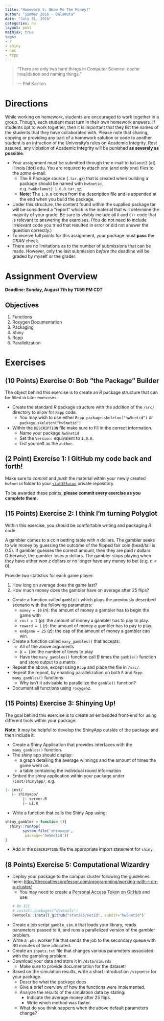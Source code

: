 ```yaml
---
title: "Homework 5: Show Me The Money!"
author: "Summer 2016 - Balamuta"
date: "July 31, 2016"
categories: hw
layout: post
mathjax: true
tags: 
- r
- shiny
- hpc
- rcpp
---
```


> "There are only two hard things in Computer Science: cache invalidation and naming things."
> 
> --- Phil Karlton

# Directions

While working on homework, students are encouraged to work together in a group. Though, each student must turn in their own homework answers.  If students opt to work together, then it is important that they list the names of the students that they have collaborated with. Please note that sharing, copying or providing any part of a homework solution or code to another student is an infraction of the University’s rules on Academic Integrity. Rest assured, any violation of Academic Integrity will be punished **as severely as possible**.

- Your assignment must be submitted through the e-mail to `balamut2` [at] 
illinois [dot] edu. You are required to attach one (and only one) files to the
*same* e-mail:
    - The R Package source (`.tar.gz`) that is created when building a package 
    should be named with `hw6netid`, e.g.  `hw6balamut2_1.0.0.tar.gz`. 
    - **Note:** The `1.0.0` comes from the description file and is appended at 
    the end when you build the package.
- Under this structure, the content found within the supplied package tar will
be considered a "report" which is the material that will determine the
majority of your grade. Be sure to visibly include all `R` and `C++` code that 
is relevant to answering the exercises. 
(You do not need to include irrelevant code you tried that resulted in error
or did not answer the question correctly.)
- To receive full points for this assignment, your package must **pass** the
*CRAN* check.
- There are no limitations as to the number of submissions that can be made. 
However, only the last submission *before* the deadline will be graded by myself
or the grader.

# Assignment Overview

**Deadline: Sunday, August 7th by 11:59 PM CDT**

## Objectives

1. Functions
2. Roxygen Documentation
3. Packaging
4. Shiny
5. Rcpp
6. Parallelization


# Exercises

## (10 Points) Exercise 0: Bob "the Package" Builder 

The object behind this exercise is to create an *R* package structure that
can be filled in later exercises.

- Create the standard *R* package structure with the addition of the `/src/`
directory to allow for `Rcpp` code.
    - You may wish to use either `Rcpp.package.skeleton("hw5netid")` or 
    `package.skeleton("hw5netid")`
- Within the `DESCRIPTION` file make sure to fill in the correct information.
    - Name your package `hw5netid`
    - Set the `Version:` equivalent to `1.0.0`. 
    - List yourself as the `author`.
    
## (2 Point) Exercise 1: I GitHub my code back and forth!

Make sure to *commit* and *push* the material within your newly created 
`hw5netid` folder to your [`stat385uiuc`](https://github.com/stat385uiuc)
private repository. 

To be awarded these points, **please commit every exercise as you complete them.**

## (15 Points) Exercise 2: I think I'm turning Polyglot

Within this exercise, you should be comfortable writing and packaging *R* code.

A gambler comes to a coin betting table with $n$ dollars. The gambler seeks to win money
by guessing the outcome of the flipped fair coin (head/tail is 0.5). 
If gambler guesses the correct amount, then they are paid $r$ dollars.
Otherwise, the gambler loses $p$ dollars. 
The gambler stops playing when they have either won $z$ dollars or no longer
have any money to bet (e.g. $n < 0$).

Provide two statistics for each game player:

1. How long on average does the game last?
2. How much money does the gambler have on average after 25 flips? 

- Create a function called `gamble()` which plays the previously
described scenario with the following parameters:
    - `money = 10` ($n$): the amount of money a gambler has to begin the game with
    - `cost = 1` ($p$): the amount of money a gambler has to pay to play.
    - `reward = 1` ($r$): the amount of money a gambler has to pay to play.
    - `endgame = 25` ($z$): the cap of the amount of money a gambler can win.
- Create a function called `many_gambles()` that accepts:
    - All of the above arguments 
    - `B = 100`: the number of times to play
    - Have the `many_gambles()` function call $B$ times the `gamble()` function
    and store output to a matrix.
- Repeat the above, except using `Rcpp` and place the file in `/src/`.
- Repeat the repeat, by enabling parallelization on both `R` and `Rcpp`
`many_gambles()` functions.
     - Why isn't it advisable to parallelize the `gamble()` function? 
- Document all functions using `roxygen2`.

## (15 Points) Exercise 3: Shinying Up!

The goal behind this exercise is to create an embedded front-end for using
different tools within your package. 

**Note:** It may be helpful to develop the ShinyApp outside of the package
and then include it. 

- Create a Shiny Application that provides interfaces with the `many_gambles()`
function.
- The shiny app should display:
    - a graph detailing the average winnings and the amount of times the game went on.
    - a table containing the individual round information
- Embed the shiny application within your package under `/inst/shinyapp/`, e.g.

```bash
|- inst/
   |- shinyapp/
        |- server.R
        |- ui.R
```

- Write a function that calls the Shiny App using:

```r
shiny_gambler = function (){
  shiny::runApp(
        system.file('shinyapp',                                                    
         package='hw5netid'))
}
```

- Add in the `DESCRIPTION` file the appropriate import statement for `shiny`.


## (8 Points) Exercise 5: Computational Wizardry

- Deploy your package to the campus cluster following the guidelines here: <http://thecoatlessprofessor.com/programming/working-with-r-on-a-cluster/>
     - You may need to create a [Personal Access Token on GitHub](https://help.github.com/articles/creating-an-access-token-for-command-line-use/)
     and use:
```r
# On ICC
# install.packages("devtools")
devtools::install_github("stat385/netid", subdir="hw5netid")`
```
- Create a job script `gamble_sim.R` that loads your library, reads
parameters passed to it, and runs a parallelized version of the gambler problem.
- Write a `.pbs` worker file that sends the job to the secondary queue with 30
minutes of time allocated.
- Create an `inputs.txt` file that changes various parameters associated
with the gambling problem.
- Download your data and store it in `/data/sim.rda`
     - Make sure to provide documentation for the dataset!
- Based on the simulation results, write a short introduction `/vignette`
for your package.
     - Describe what the package does
     - Give a brief overview of how the functions were implemented.
     - Analyze the results of the simulation data by stating:
         - Indicate the average money after 25 flips.
         - Write which method was faster.
     - What do you think happens when the above default parameters change? 


